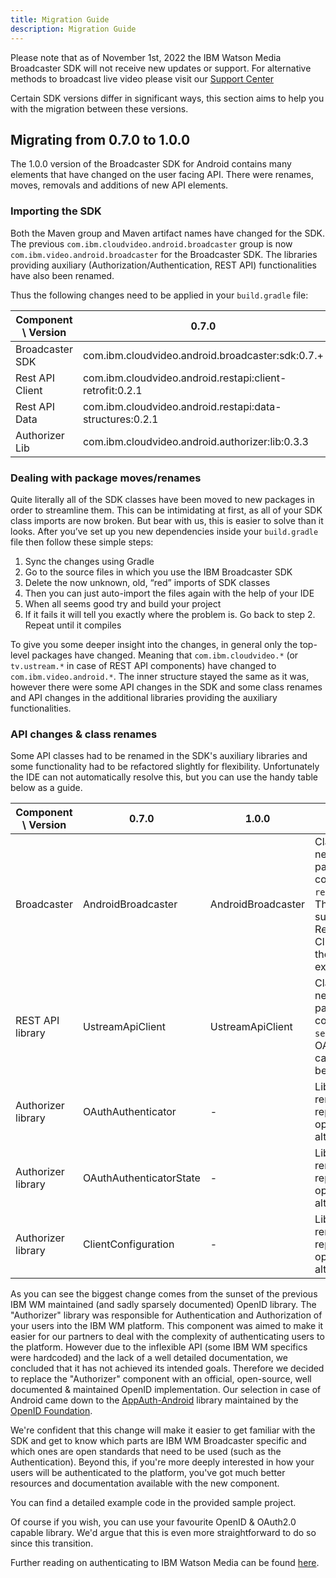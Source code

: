 ```yaml
---
title: Migration Guide
description: Migration Guide
---
```


<InlineNotification kind="warning" className="bx--no-gutter-sm">

Please note that as of November 1st, 2022 the IBM Watson Media Broadcaster SDK will not receive new updates or support. For alternative methods to broadcast live video please visit our [Support Center](https://support.video.ibm.com/hc/en-us/categories/200545448-Broadcasting-on-IBM-Watson-Media)

</InlineNotification>

Certain SDK versions differ in significant ways, this section aims to help you with the migration between these versions.

## Migrating from 0.7.0 to 1.0.0

The 1.0.0 version of the Broadcaster SDK for Android contains many elements that have changed on the user facing API.
There were renames, moves, removals and additions of new API elements.

### Importing the SDK

Both the Maven group and Maven artifact names have changed for the SDK.
The previous `com.ibm.cloudvideo.android.broadcaster` group is now `com.ibm.video.android.broadcaster` for the Broadcaster SDK.
The libraries providing auxiliary (Authorization/Authentication, REST API) functionalities have also been renamed.

Thus the following changes need to be applied in your `build.gradle` file:

| Component \ Version | 0.7.0                                                              | 1.0.0                                                                  |
|---------------------|--------------------------------------------------------------------|------------------------------------------------------------------------|
| Broadcaster SDK     | com.ibm.cloudvideo.android.broadcaster:sdk:0.7.+                   | com.ibm.video.android.broadcaster:sdk:1.0.+                            |
| Rest API Client     | com.ibm.cloudvideo.android.restapi:client-retrofit:0.2.1           | com.ibm.video.android.restapi:client-retrofit:0.3.0                    |
| Rest API Data       | com.ibm.cloudvideo.android.restapi:data-structures:0.2.1           | com.ibm.video.android.restapi:data-structures:0.3.0                    |
| Authorizer Lib      | com.ibm.cloudvideo.android.authorizer:lib:0.3.3                    | REPLACED with an open-source implementation: openid/AppAuth-Android    |

### Dealing with package moves/renames

Quite literally all of the SDK classes have been moved to new packages in order to streamline them. This can be intimidating at first, as all of your SDK class imports are now broken.
But bear with us, this is easier to solve than it looks. After you’ve set up you new dependencies inside your `build.gradle` file then follow these simple steps:

1. Sync the changes using Gradle
2. Go to the source files in which you use the IBM Broadcaster SDK
3. Delete the now unknown, old, “red” imports of SDK classes
4. Then you can just auto-import the files again with the help of your IDE
5. When all seems good try and build your project
6. If it fails it will tell you exactly where the problem is. Go back to step 2. Repeat until it compiles

To give you some deeper insight into the changes, in general only the top-level packages have changed. Meaning that `com.ibm.cloudvideo.*` (or `tv.ustream.*` in case of REST API components) have changed to `com.ibm.video.android.*`.
The inner structure stayed the same as it was, however there were some API changes in the SDK and some class renames and API changes in the additional libraries providing the auxiliary functionalities.


### API changes & class renames

Some API classes had to be renamed in the SDK's auxiliary libraries and some functionality had to be refactored slightly for flexibility.
Unfortunately the IDE can not automatically resolve this, but you can use the handy table below as a guide.

| Component \ Version | 0.7.0                   | 1.0.0               | Notes                                                                          |
|---------------------|-------------------------|---------------------|--------------------------------------------------------------------------------|
| Broadcaster         | AndroidBroadcaster      | AndroidBroadcaster  | Class requires a new mandatory parameter when constructing: `regionalCluster`. This is to add support for Regional Clusters. See the sample for examples. |
| REST API library    | UstreamApiClient        | UstreamApiClient    | Class requires a new mandatory parameter when constructing: `serviceUrl`. OAuth capabilities had been removed.     |
| Authorizer library  | OAuthAuthenticator      | -                   | Library has been removed and replaced with an open-source alternative.         |
| Authorizer library  | OAuthAuthenticatorState | -                   | Library has been removed and replaced with an open-source alternative.         |
| Authorizer library  | ClientConfiguration     | -                   | Library has been removed and replaced with an open-source alternative.         |

As you can see the biggest change comes from the sunset of the previous IBM WM maintained (and sadly sparsely documented) OpenID library.
The "Authorizer" library was responsible for Authentication and Authorization of your users into the IBM WM platform.
This component was aimed to make it easier for our partners to deal with the complexity of authenticating users to the platform.
However due to the inflexible API (some IBM WM specifics were hardcoded) and the lack of a well detailed documentation, we concluded that it has not achieved its intended goals.
Therefore we decided to replace the "Authorizer" component with an official, open-source, well documented & maintained OpenID implementation.
Our selection in case of Android came down to the [AppAuth-Android] library maintained by the [OpenID Foundation].

We're confident that this change will make it easier to get familiar with the SDK and get to know which parts are IBM WM Broadcaster specific
and which ones are open standards that need to be used (such as the Authentication). Beyond this, if you're more deeply interested in
how your users will be authenticated to the platform, you've got much better resources and documentation available with the new component.

You can find a detailed example code in the provided sample project.

Of course if you wish, you can use your favourite OpenID & OAuth2.0 capable library.
We'd argue that this is even more straightforward to do so since this transition.

Further reading on authenticating to IBM Watson Media can be found [here](https://developers.video.ibm.com/api-basics-overview).

[AppAuth-Android]: https://github.com/openid/AppAuth-Android
[OpenID Foundation]: https://openid.net/
